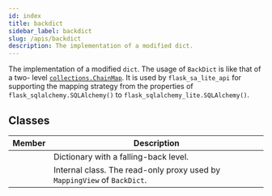 ```yaml
---
id: index
title: backdict
sidebar_label: backdict
slug: /apis/backdict
description: The implementation of a modified dict.
---
```




<APITopBar type="module" source="backdict" />

The implementation of a modified `dict`. The usage of `BackDict` is like that of a two-
level [`collections.ChainMap`<IconExternalLink/>][link-chainmap]. It is used by `flask_sa_lite_api` for supporting the
mapping strategy from the properties of `flask_sqlalchemy.SQLAlchemy()` to
`flask_sqlalchemy_lite.SQLAlchemy()`.

## Classes

|                                        Member                                        | <center>Description</center>                                             |
| :----------------------------------------------------------------------------------: | ------------------------------------------------------------------------ |
|     [<IconObjType type="class" hasText={true} text="BackDict"/>](./BackDict.mdx)     | Dictionary with a falling-back level.                                    |
| [<IconObjType type="class" hasText={true} text="BackDictView"/>](./BackDictView.mdx) | Internal class. The read-only proxy used by `MappingView` of `BackDict`. |

[link-chainmap]: https://docs.python.org/3/library/collections.html#collections.ChainMap
